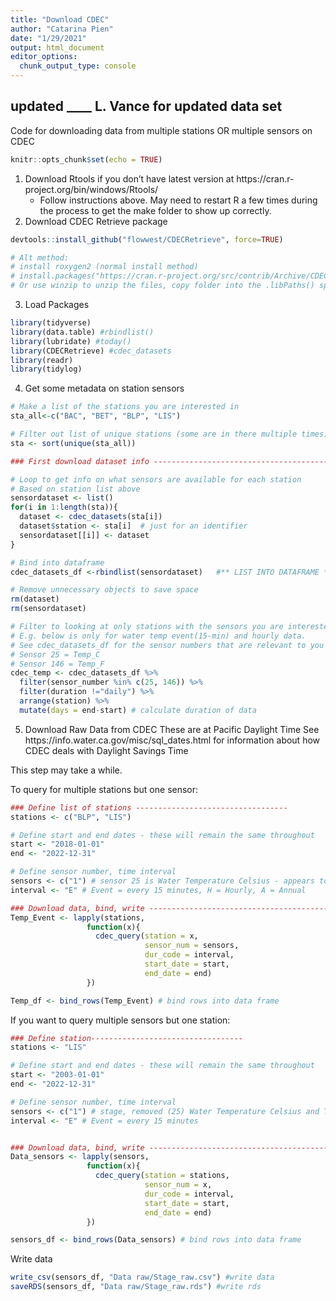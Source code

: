 ```yaml
---
title: "Download CDEC"
author: "Catarina Pien"
date: "1/29/2021"
output: html_document
editor_options: 
  chunk_output_type: console
---
```


## updated ____ L. Vance for updated data set

Code for downloading data from multiple stations OR multiple sensors on CDEC

```r
knitr::opts_chunk$set(echo = TRUE)
```

1. Download Rtools if you don't have latest version at https://cran.r-project.org/bin/windows/Rtools/    
    * Follow instructions above. May need to restart R a few times during the process to get the make folder to show up correctly. 
  
2. Download CDEC Retrieve package

```r
devtools::install_github("flowwest/CDECRetrieve", force=TRUE)

# Alt method:
# install roxygen2 (normal install method)
# install.packages("https://cran.r-project.org/src/contrib/Archive/CDECRetrieve/CDECRetrieve_0.1.4.tar.gz", repos=NULL, method = "libcurl")
# Or use winzip to unzip the files, copy folder into the .libPaths() specified (or go to Tools Install to check where lib is)
```

3. Load Packages

```r
library(tidyverse)
library(data.table) #rbindlist()
library(lubridate) #today()
library(CDECRetrieve) #cdec_datasets
library(readr)
library(tidylog)
```


4. Get some metadata on station sensors 

```r

# Make a list of the stations you are interested in 
sta_all<-c("BAC", "BET", "BLP", "LIS")

# Filter out list of unique stations (some are in there multiple times)
sta <- sort(unique(sta_all))

### First download dataset info ---------------------------------------------

# Loop to get info on what sensors are available for each station
# Based on station list above
sensordataset <- list() 
for(i in 1:length(sta)){
  dataset <- cdec_datasets(sta[i])
  dataset$station <- sta[i]  # just for an identifier
  sensordataset[[i]] <- dataset
} 

# Bind into dataframe 
cdec_datasets_df <-rbindlist(sensordataset)   #** LIST INTO DATAFRAME **

# Remove unnecessary objects to save space
rm(dataset)
rm(sensordataset)

# Filter to looking at only stations with the sensors you are interested in. 
# E.g. below is only for water temp event(15-min) and hourly data. 
# See cdec_datasets_df for the sensor numbers that are relevant to you
# Sensor 25 = Temp_C
# Sensor 146 = Temp_F
cdec_temp <- cdec_datasets_df %>% 
  filter(sensor_number %in% c(25, 146)) %>% 
  filter(duration !="daily") %>%
  arrange(station) %>%
  mutate(days = end-start) # calculate duration of data

```

5. Download Raw Data from CDEC
These are at Pacific Daylight Time
See https://info.water.ca.gov/misc/sql_dates.html for information about how CDEC deals with Daylight Savings Time

This step may take a while.

To query for multiple stations but one sensor:
```r

### Define list of stations ----------------------------------
stations <- c("BLP", "LIS")

# Define start and end dates - these will remain the same throughout
start <- "2018-01-01"
end <- "2022-12-31"

# Define sensor number, time interval 
sensors <- c("1") # sensor 25 is Water Temperature Celsius - appears to now be in F?
interval <- "E" # Event = every 15 minutes, H = Hourly, A = Annual

### Download data, bind, write --------------------------------------------
Temp_Event <- lapply(stations, 
                 function(x){
                   cdec_query(station = x,
                              sensor_num = sensors,
                              dur_code = interval,
                              start_date = start,
                              end_date = end)
                 })

Temp_df <- bind_rows(Temp_Event) # bind rows into data frame

```

If you want to query multiple sensors but one station:
```r

### Define station----------------------------------
stations <- "LIS"

# Define start and end dates - these will remain the same throughout
start <- "2003-01-01"
end <- "2022-12-31"

# Define sensor number, time interval 
sensors <- c("1") # stage, removed (25) Water Temperature Celsius and Turbidity (221)
interval <- "E" # Event = every 15 minutes


### Download data, bind, write --------------------------------------------
Data_sensors <- lapply(sensors, 
                 function(x){
                   cdec_query(station = stations,
                              sensor_num = x,
                              dur_code = interval,
                              start_date = start,
                              end_date = end)
                 })

sensors_df <- bind_rows(Data_sensors) # bind rows into data frame
```

Write data 
```r
write_csv(sensors_df, "Data raw/Stage_raw.csv") #write data
saveRDS(sensors_df, "Data raw/Stage_raw.rds") #write rds
```

